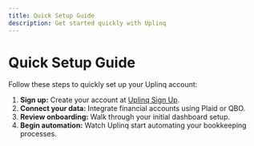 ```yaml
---
title: Quick Setup Guide
description: Get started quickly with Uplinq
---
```


# Quick Setup Guide

Follow these steps to quickly set up your Uplinq account:

1. **Sign up:** Create your account at [Uplinq Sign Up](https://uplinq.com/signup).
2. **Connect your data:** Integrate financial accounts using Plaid or QBO.
3. **Review onboarding:** Walk through your initial dashboard setup.
4. **Begin automation:** Watch Uplinq start automating your bookkeeping processes.